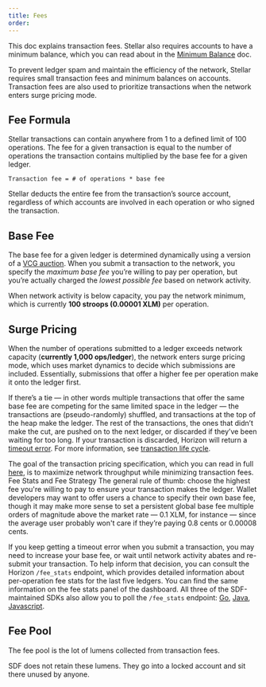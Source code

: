 ```yaml
---
title: Fees
order:
---
```



<Alert>

This doc explains transaction fees.  Stellar also requires accounts to have a minimum balance, which you can read about in the [Minimum Balance](./minimum-balance.mdx) doc.

</Alert>

To prevent ledger spam and maintain the efficiency of the network, Stellar requires small transaction fees and minimum balances on accounts. Transaction fees are also used to prioritize transactions when the network enters surge pricing mode.

## Fee Formula

Stellar transactions can contain anywhere from 1 to a defined limit of 100 operations. The fee for a given transaction is equal to the number of operations the transaction contains multiplied by the base fee for a given ledger.

<CodeExample>

```
Transaction fee = # of operations * base fee
```

</CodeExample>

Stellar deducts the entire fee from the transaction’s source account, regardless of which accounts are involved in each operation or who signed the transaction.

## Base Fee

The base fee for a given ledger is determined dynamically using a version of a [VCG auction](https://en.wikipedia.org/wiki/Vickrey%E2%80%93Clarke%E2%80%93Groves_auction). When you submit a transaction to the network, you specify the _maximum base fee_ you’re willing to pay per operation, but you’re actually charged the _lowest possible fee_ based on network activity.

When network activity is below capacity, you pay the network minimum, which is currently **100 stroops (0.00001 XLM)** per operation.

## Surge Pricing

When the number of operations submitted to a ledger exceeds network capacity (**currently 1,000 ops/ledger**), the network enters surge pricing mode, which uses market dynamics to decide which submissions are included. Essentially, submissions that offer a higher fee per operation make it onto the ledger first.

If there’s a tie — in other words multiple transactions that offer the same base fee are competing for the same limited space in the ledger — the transactions are (pseudo-randomly) shuffled, and transactions at the top of the heap make the ledger. The rest of the transactions, the ones that didn’t make the cut, are pushed on to the next ledger, or discarded if they’ve been waiting for too long. If your transaction is discarded, Horizon will return a [timeout error](../.././api/errors/http-status-codes/horizon-specific.mdx). For more information, see [transaction life cycle](./transactions.mdx#life-cycle-of-a-transaction).

The goal of the transaction pricing specification, which you can read in full [here](https://github.com/stellar/stellar-protocol/blob/master/core/cap-0005.md), is to maximize network throughput while minimizing transaction fees. Fee Stats and Fee Strategy The general rule of thumb: choose the highest fee you're willing to pay to ensure your transaction makes the ledger. Wallet developers may want to offer users a chance to specify their own base fee, though it may make more sense to set a persistent global base fee multiple orders of magnitude above the market rate — 0.1 XLM, for instance — since the average user probably won't care if they’re paying 0.8 cents or 0.00008 cents.

If you keep getting a timeout error when you submit a transaction, you may need to increase your base fee, or wait until network activity abates and re-submit your transaction. To help inform that decision, you can consult the Horizon `/fee_stats` endpoint, which provides detailed information about per-operation fee stats for the last five ledgers. You can find the same information on the fee stats panel of the dashboard. All three of the SDF-maintained SDKs also allow you to poll the `/fee_stats` endpoint: [Go](https://godoc.org/github.com/stellar/go/clients/horizonclient#Client.FeeStats), [Java](https://stellar.github.io/java-stellar-sdk/), [Javascript](https://stellar.github.io/js-stellar-sdk/Server.html#feeStats).

## Fee Pool

The fee pool is the lot of lumens collected from transaction fees.

SDF does not retain these lumens. They go into a locked account and sit there unused by anyone.
